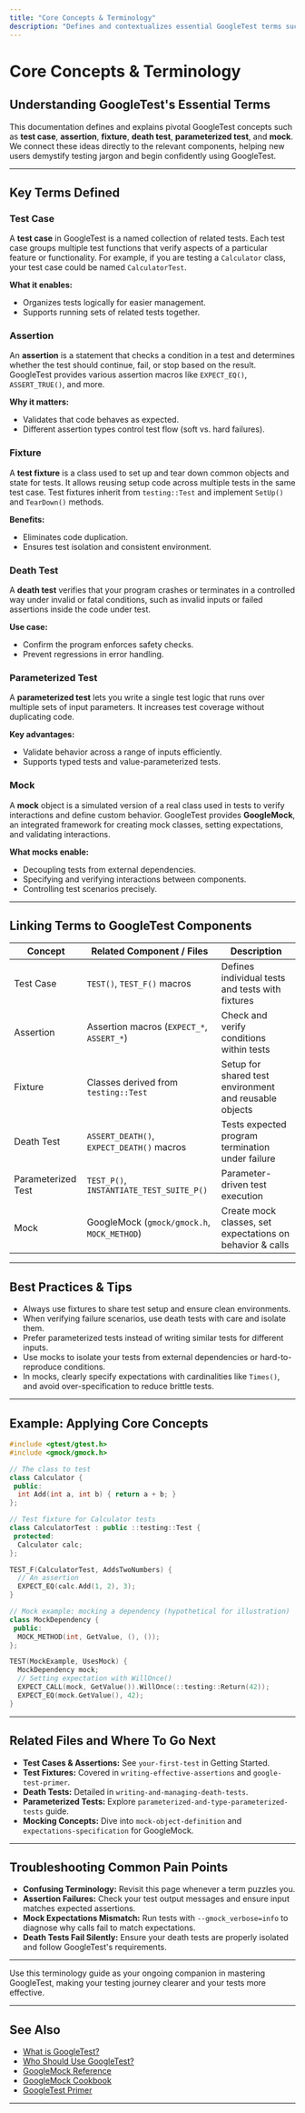 ```yaml
---
title: "Core Concepts & Terminology"
description: "Defines and contextualizes essential GoogleTest terms such as 'test case', 'assertion', 'fixture', 'death test', 'parameterized test', and 'mock'. Directly links concepts to the most relevant files, demystifying jargon for new users."
---
```


# Core Concepts & Terminology

## Understanding GoogleTest's Essential Terms

This documentation defines and explains pivotal GoogleTest concepts such as **test case**, **assertion**, **fixture**, **death test**, **parameterized test**, and **mock**. We connect these ideas directly to the relevant components, helping new users demystify testing jargon and begin confidently using GoogleTest.

---

## Key Terms Defined

### Test Case
A **test case** in GoogleTest is a named collection of related tests. Each test case groups multiple test functions that verify aspects of a particular feature or functionality. For example, if you are testing a `Calculator` class, your test case could be named `CalculatorTest`.

**What it enables:**
- Organizes tests logically for easier management.
- Supports running sets of related tests together.

### Assertion
An **assertion** is a statement that checks a condition in a test and determines whether the test should continue, fail, or stop based on the result. GoogleTest provides various assertion macros like `EXPECT_EQ()`, `ASSERT_TRUE()`, and more.

**Why it matters:**
- Validates that code behaves as expected.
- Different assertion types control test flow (soft vs. hard failures).

### Fixture
A **test fixture** is a class used to set up and tear down common objects and state for tests. It allows reusing setup code across multiple tests in the same test case. Test fixtures inherit from `testing::Test` and implement `SetUp()` and `TearDown()` methods.

**Benefits:**
- Eliminates code duplication.
- Ensures test isolation and consistent environment.

### Death Test
A **death test** verifies that your program crashes or terminates in a controlled way under invalid or fatal conditions, such as invalid inputs or failed assertions inside the code under test.

**Use case:**
- Confirm the program enforces safety checks.
- Prevent regressions in error handling.

### Parameterized Test
A **parameterized test** lets you write a single test logic that runs over multiple sets of input parameters. It increases test coverage without duplicating code.

**Key advantages:**
- Validate behavior across a range of inputs efficiently.
- Supports typed tests and value-parameterized tests.

### Mock
A **mock** object is a simulated version of a real class used in tests to verify interactions and define custom behavior. GoogleTest provides **GoogleMock**, an integrated framework for creating mock classes, setting expectations, and validating interactions.

**What mocks enable:**
- Decoupling tests from external dependencies.
- Specifying and verifying interactions between components.
- Controlling test scenarios precisely.

---

## Linking Terms to GoogleTest Components

| Concept           | Related Component / Files                     | Description                                               |
|-------------------|----------------------------------------------|-----------------------------------------------------------|
| Test Case         | `TEST()`, `TEST_F()` macros                  | Defines individual tests and tests with fixtures          |
| Assertion         | Assertion macros (`EXPECT_*`, `ASSERT_*`)   | Check and verify conditions within tests                   |
| Fixture           | Classes derived from `testing::Test`         | Setup for shared test environment and reusable objects    |
| Death Test        | `ASSERT_DEATH()`, `EXPECT_DEATH()` macros    | Tests expected program termination under failure          |
| Parameterized Test| `TEST_P()`, `INSTANTIATE_TEST_SUITE_P()`    | Parameter-driven test execution                             |
| Mock              | GoogleMock (`gmock/gmock.h`, `MOCK_METHOD`) | Create mock classes, set expectations on behavior & calls |

---

## Best Practices & Tips

- Always use fixtures to share test setup and ensure clean environments.
- When verifying failure scenarios, use death tests with care and isolate them.
- Prefer parameterized tests instead of writing similar tests for different inputs.
- Use mocks to isolate your tests from external dependencies or hard-to-reproduce conditions.
- In mocks, clearly specify expectations with cardinalities like `Times()`, and avoid over-specification to reduce brittle tests.

---

## Example: Applying Core Concepts

```cpp
#include <gtest/gtest.h>
#include <gmock/gmock.h>

// The class to test
class Calculator {
 public:
  int Add(int a, int b) { return a + b; }
};

// Test fixture for Calculator tests
class CalculatorTest : public ::testing::Test {
 protected:
  Calculator calc;
};

TEST_F(CalculatorTest, AddsTwoNumbers) {
  // An assertion
  EXPECT_EQ(calc.Add(1, 2), 3);
}

// Mock example: mocking a dependency (hypothetical for illustration)
class MockDependency {
 public:
  MOCK_METHOD(int, GetValue, (), ());
};

TEST(MockExample, UsesMock) {
  MockDependency mock;
  // Setting expectation with WillOnce()
  EXPECT_CALL(mock, GetValue()).WillOnce(::testing::Return(42));
  EXPECT_EQ(mock.GetValue(), 42);
}
```

---

## Related Files and Where To Go Next

- **Test Cases & Assertions:** See `your-first-test` in Getting Started.
- **Test Fixtures:** Covered in `writing-effective-assertions` and `google-test-primer`.
- **Death Tests:** Detailed in `writing-and-managing-death-tests`.
- **Parameterized Tests:** Explore `parameterized-and-type-parameterized-tests` guide.
- **Mocking Concepts:** Dive into `mock-object-definition` and `expectations-specification` for GoogleMock.

---

## Troubleshooting Common Pain Points

- **Confusing Terminology:** Revisit this page whenever a term puzzles you.
- **Assertion Failures:** Check your test output messages and ensure input matches expected assertions.
- **Mock Expectations Mismatch:** Run tests with `--gmock_verbose=info` to diagnose why calls fail to match expectations.
- **Death Tests Fail Silently:** Ensure your death tests are properly isolated and follow GoogleTest's requirements.

---

Use this terminology guide as your ongoing companion in mastering GoogleTest, making your testing journey clearer and your tests more effective.

---

## See Also

- [What is GoogleTest?](../../overview/introduction-core-value/what-is-googletest)
- [Who Should Use GoogleTest?](../../overview/introduction-core-value/target-audience-use-cases)
- [GoogleMock Reference](../../reference/mocking)
- [GoogleMock Cookbook](../../docs/gmock_cook_book.md)
- [GoogleTest Primer](../../guides/getting-started/primer.md)

---